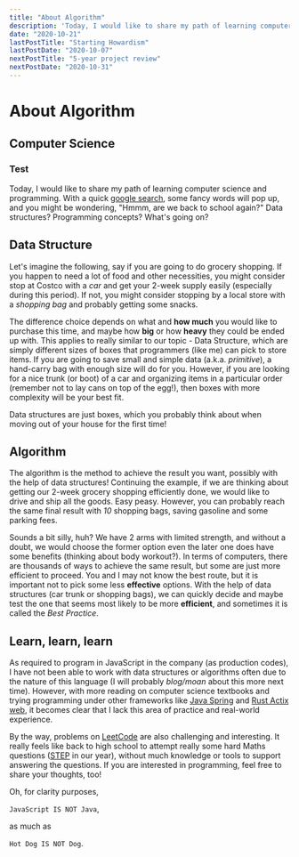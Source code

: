 ```yaml
---
title: "About Algorithm"
description: 'Today, I would like to share my path of learning computer science and programming. With a quick google search, some fancy words will pop up and you might be wondering, "Hmmm, are we back to school again?" Data structures? programming concepts? What''s going on?'
date: "2020-10-21"
lastPostTitle: "Starting Howardism"
lastPostDate: "2020-10-07"
nextPostTitle: "5-year project review"
nextPostDate: "2020-10-31"
---
```


# About Algorithm

## Computer Science

### Test

Today, I would like to share my path of learning computer science and programming. With a quick [google search](https://medium.com/techie-delight/top-algorithms-data-structures-concepts-every-computer-science-student-should-know-e0549c67b4ac), some fancy words will pop up, and you might be wondering, "Hmmm, are we back to school again?" Data structures? Programming concepts? What's going on?

## Data Structure

Let's imagine the following, say if you are going to do grocery shopping. If you happen to need a lot of food and other necessities, you might consider stop at Costco with a _car_ and get your 2-week supply easily (especially during this period). If not, you might consider stopping by a local store with a _shopping bag_ and probably getting some snacks.

The difference choice depends on what and **how much** you would like to purchase this time, and maybe how **big** or how **heavy** they could be ended up with. This applies to really similar to our topic - Data Structure, which are simply different sizes of boxes that programmers (like me) can pick to store items. If you are going to save small and simple data (a.k.a. _primitive_), a hand-carry bag with enough size will do for you. However, if you are looking for a nice trunk (or boot) of a car and organizing items in a particular order (remember not to lay cans on top of the egg!), then boxes with more complexity will be your best fit.

Data structures are just boxes, which you probably think about when moving out of your house for the first time!

## Algorithm

The algorithm is the method to achieve the result you want, possibly with the help of data structures! Continuing the example, if we are thinking about getting our 2-week grocery shopping efficiently done, we would like to drive and ship all the goods. Easy peasy. However, you can probably reach the same final result with _10_ shopping bags, saving gasoline and some parking fees.

Sounds a bit silly, huh? We have 2 arms with limited strength, and without a doubt, we would choose the former option even the later one does have some benefits (thinking about body workout?). In terms of computers, there are thousands of ways to achieve the same result, but some are just more efficient to proceed. You and I may not know the best route, but it is important not to pick some less **effective** options. With the help of data structures (car trunk or shopping bags), we can quickly decide and maybe test the one that seems most likely to be more **efficient**, and sometimes it is called the _Best Practice_.

## Learn, learn, learn

As required to program in JavaScript in the company (as production codes), I have not been able to work with data structures or algorithms often due to the nature of this language (I will probably _blog/moan_ about this more next time). However, with more reading on computer science textbooks and trying programming under other frameworks like [Java Spring](https://spring.io/) and [Rust Actix web](https://github.com/actix/actix-web), it becomes clear that I lack this area of practice and real-world experience.

By the way, problems on [LeetCode](https://leetcode.com/problemset/all/) are also challenging and interesting. It really feels like back to high school to attempt really some hard Maths questions ([STEP](https://www.admissionstesting.org/for-test-takers/step/about-step/) in our year), without much knowledge or tools to support answering the questions. If you are interested in programming, feel free to share your thoughts, too!

Oh, for clarity purposes,

`JavaScript IS NOT Java`,

as much as

`Hot Dog IS NOT Dog`.
